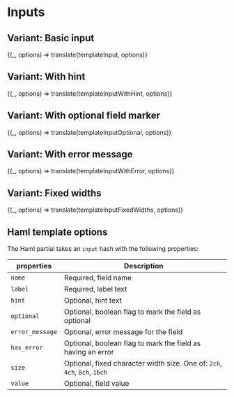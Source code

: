 

<Meta title="Forms/Input" />

# Inputs

## Variant: Basic input

<Preview>
  <Story
    name="Basic"
    parameters={{ docs: { source: { code: templateInput.raw } } }}
  >
    {(_, options) => translate(templateInput, options)}
  </Story>
</Preview>

## Variant: With hint

<Preview>
  <Story
    name="With hint"
    parameters={{ docs: { source: { code: templateInputWithHint.raw } } }}
  >
    {(_, options) => translate(templateInputWithHint, options)}
  </Story>
</Preview>

## Variant: With optional field marker

<Preview>
  <Story
    name="Optional field"
    parameters={{ docs: { source: { code: templateInputOptional.raw } } }}
  >
    {(_, options) => translate(templateInputOptional, options)}
  </Story>
</Preview>

## Variant: With error message

<Preview>
  <Story
    name="With error"
    parameters={{ docs: { source: { code: templateInputWithError.raw } } }}
  >
    {(_, options) => translate(templateInputWithError, options)}
  </Story>
</Preview>

## Variant: Fixed widths

<Preview>
  <Story
    name="Fixed widths"
    parameters={{ docs: { source: { code: templateInputFixedWidths.raw } } }}
  >
    {(_, options) => translate(templateInputFixedWidths, options)}
  </Story>
</Preview>

## Haml template options

The Haml partial takes an `input` hash with the following properties:

| properties      | Description                                                               |
| --------------- | ------------------------------------------------------------------------- |
| `name`          | Required, field name                                                      |
| `label`         | Required, label text                                                      |
| `hint`          | Optional, hint text                                                       |
| `optional`      | Optional, boolean flag to mark the field as optional                      |
| `error_message` | Optional, error message for the field                                     |
| `has_error`     | Optional, boolean flag to mark the field as having an error               |
| `size`          | Optional, fixed character width size. One of: `2ch`, `4ch`, `8ch`, `16ch` |
| `value`         | Optional, field value                                                     |

